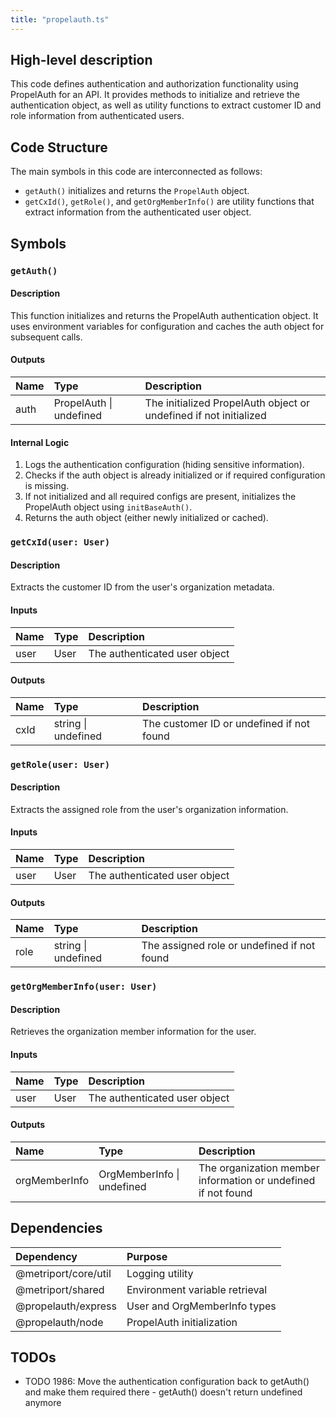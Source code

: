 ```yaml
---
title: "propelauth.ts"
---
```


## High-level description
This code defines authentication and authorization functionality using PropelAuth for an API. It provides methods to initialize and retrieve the authentication object, as well as utility functions to extract customer ID and role information from authenticated users.

## Code Structure
The main symbols in this code are interconnected as follows:
- `getAuth()` initializes and returns the `PropelAuth` object.
- `getCxId()`, `getRole()`, and `getOrgMemberInfo()` are utility functions that extract information from the authenticated user object.

## Symbols

### `getAuth()`
#### Description
This function initializes and returns the PropelAuth authentication object. It uses environment variables for configuration and caches the auth object for subsequent calls.

#### Outputs
| Name | Type | Description |
|:-----|:-----|:------------|
| auth | PropelAuth \| undefined | The initialized PropelAuth object or undefined if not initialized |

#### Internal Logic
1. Logs the authentication configuration (hiding sensitive information).
2. Checks if the auth object is already initialized or if required configuration is missing.
3. If not initialized and all required configs are present, initializes the PropelAuth object using `initBaseAuth()`.
4. Returns the auth object (either newly initialized or cached).

### `getCxId(user: User)`
#### Description
Extracts the customer ID from the user's organization metadata.

#### Inputs
| Name | Type | Description |
|:-----|:-----|:------------|
| user | User | The authenticated user object |

#### Outputs
| Name | Type | Description |
|:-----|:-----|:------------|
| cxId | string \| undefined | The customer ID or undefined if not found |

### `getRole(user: User)`
#### Description
Extracts the assigned role from the user's organization information.

#### Inputs
| Name | Type | Description |
|:-----|:-----|:------------|
| user | User | The authenticated user object |

#### Outputs
| Name | Type | Description |
|:-----|:-----|:------------|
| role | string \| undefined | The assigned role or undefined if not found |

### `getOrgMemberInfo(user: User)`
#### Description
Retrieves the organization member information for the user.

#### Inputs
| Name | Type | Description |
|:-----|:-----|:------------|
| user | User | The authenticated user object |

#### Outputs
| Name | Type | Description |
|:-----|:-----|:------------|
| orgMemberInfo | OrgMemberInfo \| undefined | The organization member information or undefined if not found |

## Dependencies
| Dependency | Purpose |
|:-----------|:--------|
| @metriport/core/util | Logging utility |
| @metriport/shared | Environment variable retrieval |
| @propelauth/express | User and OrgMemberInfo types |
| @propelauth/node | PropelAuth initialization |

## TODOs
- TODO 1986: Move the authentication configuration back to getAuth() and make them required there - getAuth() doesn't return undefined anymore